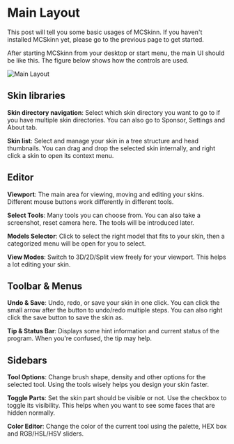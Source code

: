 # Main Layout

This post will tell you some basic usages of MCSkinn. If you haven't installed MCSkinn yet, please go to the previous page to get started.

After starting MCSkinn from your desktop or start menu, the main UI should be like this. The figure below shows how the controls are used.

![Main Layout](main-layout.png)

## Skin libraries

**Skin directory navigation**: Select which skin directory you want to go to if you have multiple skin directories. You can also go to Sponsor, Settings and About tab.

**Skin list**: Select and manage your skin in a tree structure and head thumbnails. You can drag and drop the selected skin internally, and right click a skin to open its context menu.

## Editor

**Viewport**: The main area for viewing, moving and editing your skins. Different mouse buttons work differently in different tools.

**Select Tools**: Many tools you can choose from. You can also take a screenshot, reset camera here. The tools will be introduced later.

**Models Selector**: Click to select the right model that fits to your skin, then a categorized menu will be open for you to select.

**View Modes**: Switch to 3D/2D/Split view freely for your viewport. This helps a lot editing your skin.

## Toolbar & Menus

**Undo & Save**: Undo, redo, or save your skin in one click. You can click the small arrow after the button to undo/redo multiple steps. You can also right click the save button to save the skin as.

**Tip & Status Bar**: Displays some hint information and current status of the program. When you're confused, the tip may help.

## Sidebars

**Tool Options**: Change brush shape, density and other options for the selected tool. Using the tools wisely helps you design your skin faster.

**Toggle Parts**: Set the skin part should be visible or not. Use the checkbox to toggle its visibility. This helps when you want to see some faces that are hidden normally.

**Color Editor**: Change the color of the current tool using the palette, HEX box and RGB/HSL/HSV sliders.